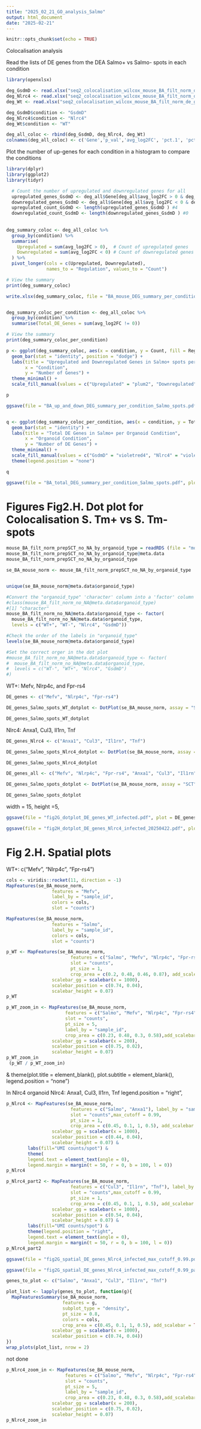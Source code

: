 ```yaml
---
title: "2025_02_21_GO_analysis_Salmo"
output: html_document
date: "2025-02-21"
---
```


```r
knitr::opts_chunk$set(echo = TRUE)
```

Colocalisation analysis

Read the lists of DE genes from the DEA Salmo+ vs Salmo- spots in each condition

```r
library(openxlsx)

deg_GsdmD <- read.xlsx("seq2_colocalisation_wilcox_mouse_BA_filt_norm_de_genes_GsdmD_p0.05.xlsx")
deg_Nlrc4 <- read.xlsx("seq2_colocalisation_wilcox_mouse_BA_filt_norm_de_genes_Nlrc4_p0.05.xlsx")
deg_Wt <- read.xlsx("seq2_colocalisation_wilcox_mouse_BA_filt_norm_de_genes_WT_infected_p0.05.xlsx")

deg_GsdmD$condition <- "GsdmD"
deg_Nlrc4$condition <- "Nlrc4"
deg_Wt$condition <- "WT"

deg_all_coloc <- rbind(deg_GsdmD, deg_Nlrc4, deg_Wt)
colnames(deg_all_coloc) <- c('Gene','p_val','avg_log2FC', 'pct.1', 'pct.2', 'p_val_adj', 'condition')

```

Plot the number of up-genes for each condition in a histogram to compare the conditions
```r
library(dplyr)
library(ggplot2)
library(tidyr)

  # Count the number of upregulated and downregulated genes for all
  upregulated_genes_GsdmD <- deg_all$Gene[deg_all$avg_log2FC > 0 & deg_all$condition == "GsdmD"]
  downregulated_genes_GsdmD <- deg_all$Gene[deg_all$avg_log2FC < 0 & deg_all$condition == "GsdmD"]
  upregulated_count_GsdmD <- length(upregulated_genes_GsdmD ) #4
  downregulated_count_GsdmD <- length(downregulated_genes_GsdmD ) #0
  
  
deg_summary_coloc <- deg_all_coloc %>%
  group_by(condition) %>%
  summarise(
    Upregulated = sum(avg_log2FC > 0),  # Count of upregulated genes
    Downregulated = sum(avg_log2FC < 0) # Count of downregulated genes
  ) %>%
  pivot_longer(cols = c(Upregulated, Downregulated), 
               names_to = "Regulation", values_to = "Count")

# View the summary
print(deg_summary_coloc)

write.xlsx(deg_summary_coloc, file = "BA_mouse_DEG_summary_per_condition_Colocalisation_salmo_vs_salmo_wilcox_p0.05.xlsx", colNames=TRUE, rowNames=TRUE)


deg_summary_coloc_per_condition <- deg_all_coloc %>%
  group_by(condition) %>%
  summarise(Total_DE_Genes = sum(avg_log2FC != 0))

# View the summary
print(deg_summary_coloc_per_condition)
```

```r
p <- ggplot(deg_summary_coloc, aes(x = condition, y = Count, fill = Regulation)) +
  geom_bar(stat = "identity", position = "dodge") +
  labs(title = "Upregulated and Downregulated Genes in Salmo+ spots per Organoid Condition",
       x = "Condition",
       y = "Number of Genes") +
  theme_minimal() +
  scale_fill_manual(values = c("Upregulated" = "plum2", "Downregulated" = "skyblue2"))

p

ggsave(file = "BA_up_and_down_DEG_summary_per_condition_Salmo_spots.pdf", plot = p, width = 15, height =5, dpi = 300)


q <- ggplot(deg_summary_coloc_per_condition, aes(x = condition, y = Total_DE_Genes, fill = condition)) +
  geom_bar(stat = "identity") +
  labs(title = "Total DE Genes in Salmo+ per Organoid Condition",
       x = "Organoid Condition",
       y = "Number of DE Genes") +
  theme_minimal() +
  scale_fill_manual(values = c("GsdmD" = "violetred4", "Nlrc4" = "violetred4", "WT" = "violetred4")) +
  theme(legend.position = "none") 

q

ggsave(file = "BA_total_DEG_summary_per_condition_Salmo_spots.pdf", plot = q, width = 15, height =5, dpi = 300)

```

# Figures Fig2.H. Dot plot for Colocalisation S. Tm+ vs S. Tm- spots 
```r
mouse_BA_filt_norm_prepSCT_no_NA_by_organoid_type = readRDS (file = "mouse_BA_filt_norm_prepSCT_no_NA_in_organoid_type.rds")
mouse_BA_filt_norm_prepSCT_no_NA_by_organoid_type@meta.data
mouse_BA_filt_norm_prepSCT_no_NA_by_organoid_type

se_BA_mouse_norm <- mouse_BA_filt_norm_prepSCT_no_NA_by_organoid_type


unique(se_BA_mouse_norm@meta.data$organoid_type)

#Convert the "organoid_type" 'character' column into a 'factor' column for the dot plot
#class(mouse_BA_filt_norm_no_NA@meta.data$organoid_type)
#[1] "character"
mouse_BA_filt_norm_no_NA@meta.data$organoid_type <- factor(
  mouse_BA_filt_norm_no_NA@meta.data$organoid_type,
  levels = c("WT+", "WT-", "Nlrc4", "GsdmD"))
```


```r
#Check the order of the labels in "organoid_type"
levels(se_BA_mouse_norm@meta.data$organoid_type)

#Set the correct orger in the dot plot
#mouse_BA_filt_norm_no_NA@meta.data$organoid_type <- factor(
#  mouse_BA_filt_norm_no_NA@meta.data$organoid_type,
#  levels = c("WT-", "WT+", "Nlrc4", "GsdmD")
#)

```


WT+: Mefv, Nlrp4c, and Fpr-rs4
```r
DE_genes <- c("Mefv", "Nlrp4c", "Fpr-rs4")

DE_genes_Salmo_spots_WT_dotplot <- DotPlot(se_BA_mouse_norm, assay = "SCT", features = DE_genes, cols = c("#feebe2", "#7a0177"), group.by = "Salmo", dot.scale = 10) + RotatedAxis() + scale_x_discrete(labels = DE_genes) + scale_y_discrete(labels = expression("Salmo" ^ "-", "Salmo" ^ "+")) + xlab("Mouse DE Genes") + ylab("WT+ Condition")

DE_genes_Salmo_spots_WT_dotplot
```

Nlrc4: Anxa1, Cul3, Il1rn, Tnf
```r
DE_genes_Nlrc4 <- c("Anxa1", "Cul3", "Il1rn", "Tnf")

DE_genes_Salmo_spots_Nlrc4_dotplot <- DotPlot(se_BA_mouse_norm, assay = "SCT", features = DE_genes_Nlrc4, cols = c("#feebe2", "#7a0177"), group.by = "Salmo", dot.scale = 10) + RotatedAxis() + scale_x_discrete(labels = DE_genes_Nlrc4) + scale_y_discrete(labels = expression("Salmo" ^ "-", "Salmo" ^ "+")) + xlab("Mouse DE Genes") + ylab("Nlrc4-/- Condition")

DE_genes_Salmo_spots_Nlrc4_dotplot
```
```r
DE_genes_all <- c("Mefv", "Nlrp4c", "Fpr-rs4", "Anxa1", "Cul3", "Il1rn", "Tnf")

DE_genes_Salmo_spots_dotplot <- DotPlot(se_BA_mouse_norm, assay = "SCT", features = DE_genes_all, cols = c("#feebe2", "#7a0177"), group.by = "Salmo", dot.scale = 10) + RotatedAxis() + scale_x_discrete(labels = DE_genes_all) + scale_y_discrete(labels = expression("Salmo" ^ "-", "Salmo" ^ "+")) + xlab("Mouse DE Genes") + ylab("WT+ Condition")

DE_genes_Salmo_spots_dotplot
```

width = 15, height =5,
```r

ggsave(file = "fig2G_dotplot_DE_genes_WT_infected.pdf", plot = DE_genes_Salmo_spots_WT_dotplot, width = 7, height =4, dpi = 300)

ggsave(file = "fig2H_dotplot_DE_genes_Nlrc4_infected_20250422.pdf", plot = DE_genes_Salmo_spots_Nlrc4_dotplot, width = 7, height =4, dpi = 300)


```

# Fig 2.H. Spatial plots 
WT+: c("Mefv", "Nlrp4c", "Fpr-rs4")
```r
cols <- viridis::rocket(11, direction = -1)
MapFeatures(se_BA_mouse_norm, 
                 features = "Mefv",
                 label_by = "sample_id",
                 colors = cols,
                 slot = "counts")

MapFeatures(se_BA_mouse_norm, 
                 features = "Salmo",
                 label_by = "sample_id",
                 colors = cols,
                 slot = "counts")

p_WT <- MapFeatures(se_BA_mouse_norm, 
                        features = c("Salmo", "Mefv", "Nlrp4c", "Fpr-rs4"), label_by = "sample_id",
                        slot = "counts",
                        pt_size = 1,
                        crop_area = c(0.2, 0.48, 0.46, 0.87), add_scalebar = TRUE,
                 scalebar_gg = scalebar(x = 1000),
                 scalebar_position = c(0.74, 0.04), 
                 scalebar_height = 0.07) 
p_WT

p_WT_zoom_in <- MapFeatures(se_BA_mouse_norm, 
                      features = c("Salmo", "Mefv", "Nlrp4c", "Fpr-rs4"),
                      slot = "counts",
                      pt_size = 5, 
                      label_by = "sample_id", 
                      crop_area = c(0.23, 0.48, 0.3, 0.58),add_scalebar = TRUE,
                 scalebar_gg = scalebar(x = 200),
                 scalebar_position = c(0.75, 0.02), 
                 scalebar_height = 0.07) 
p_WT_zoom_in
 (p_WT / p_WT_zoom_in)

```

&
  theme(plot.title = element_blank(), 
        plot.subtitle = element_blank(), 
        legend.position = "none")

In Nlrc4 organoid 
Nlrc4: Anxa1, Cul3, Il1rn, Tnf
legend.position = "right",
```r
p_Nlrc4 <- MapFeatures(se_BA_mouse_norm, 
                        features = c("Salmo", "Anxa1"), label_by = "sample_id",
                        slot = "counts",max_cutoff = 0.99,
                        pt_size = 1,
                        crop_area = c(0.45, 0.1, 1, 0.5), add_scalebar = TRUE,
                 scalebar_gg = scalebar(x = 1000),
                 scalebar_position = c(0.44, 0.04), 
                 scalebar_height = 0.07) &  
        labs(fill="UMI counts/spot") &
        theme( 
        legend.text = element_text(angle = 0),
        legend.margin = margin(t = 50, r = 0, b = 100, l = 0))
p_Nlrc4

```
```r
p_Nlrc4_part2 <- MapFeatures(se_BA_mouse_norm, 
                        features = c("Cul3", "Il1rn", "Tnf"), label_by = "sample_id",
                        slot = "counts",max_cutoff = 0.99,
                        pt_size = 1,
                        crop_area = c(0.45, 0.1, 1, 0.5), add_scalebar = TRUE,
                 scalebar_gg = scalebar(x = 1000),
                 scalebar_position = c(0.54, 0.04), 
                 scalebar_height = 0.07) &  
        labs(fill="UMI counts/spot") &
        theme(legend.position = "right", 
        legend.text = element_text(angle = 0),
        legend.margin = margin(t = 50, r = 0, b = 100, l = 0))
p_Nlrc4_part2
```

```r
ggsave(file = "fig2G_spatial_DE_genes_Nlrc4_infected_max_cutoff_0.99.pdf", plot = p_Nlrc4, width = 13, height =10, dpi = 300)

ggsave(file = "fig2G_spatial_DE_genes_Nlrc4_infected_max_cutoff_0.99_part2.pdf", plot = p_Nlrc4_part2, width = 13, height =10, dpi = 300)
```


```r
genes_to_plot <- c("Salmo", "Anxa1", "Cul3", "Il1rn", "Tnf")

plot_list <- lapply(genes_to_plot, function(g){
  MapFeaturesSummary(se_BA_mouse_norm,
                     features = g, 
                     subplot_type = "density", 
                     pt_size = 0.8,
                     colors = cols,
                     crop_area = c(0.45, 0.1, 1, 0.5), add_scalebar = TRUE,
                 scalebar_gg = scalebar(x = 1000),
                 scalebar_position = c(0.74, 0.04))
})
wrap_plots(plot_list, nrow = 2)
```

not done
```r
p_Nlrc4_zoom_in <- MapFeatures(se_BA_mouse_norm, 
                      features = c("Salmo", "Mefv", "Nlrp4c", "Fpr-rs4"),
                      slot = "counts",
                      pt_size = 5, 
                      label_by = "sample_id", 
                      crop_area = c(0.23, 0.48, 0.3, 0.58),add_scalebar = TRUE,
                 scalebar_gg = scalebar(x = 200),
                 scalebar_position = c(0.75, 0.02), 
                 scalebar_height = 0.07) 
p_Nlrc4_zoom_in


```

